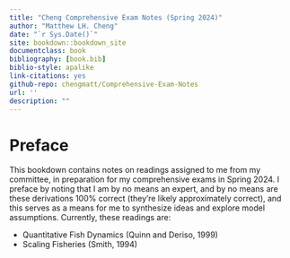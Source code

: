 ```yaml
--- 
title: "Cheng Comprehensive Exam Notes (Spring 2024)"
author: "Matthew LH. Cheng"
date: "`r Sys.Date()`"
site: bookdown::bookdown_site
documentclass: book
bibliography: [book.bib]
biblio-style: apalike
link-citations: yes
github-repo: chengmatt/Comprehensive-Exam-Notes
url: ''
description: ""
---
```


# Preface {-}

This bookdown contains notes on readings assigned to me from my committee, in preparation for my comprehensive exams in Spring 2024. I preface by noting that I am by no means an expert, and by no means are these derivations 100% correct (they're likely approximately correct), and this serves as a means for me to synthesize ideas and explore model assumptions. Currently, these readings are:

- Quantitative Fish Dynamics (Quinn and Deriso, 1999)
- Scaling Fisheries (Smith, 1994)

